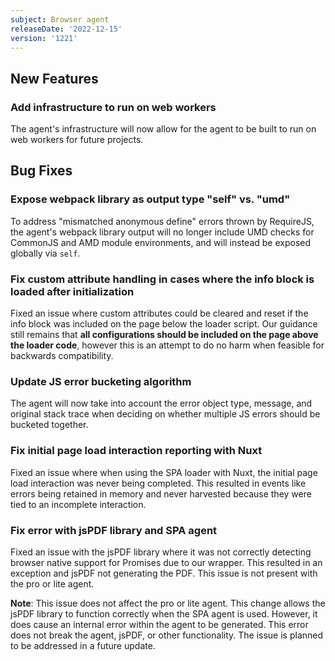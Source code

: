 ```yaml
---
subject: Browser agent
releaseDate: '2022-12-15'
version: '1221'
---
```


## New Features

### Add infrastructure to run on web workers
The agent's infrastructure will now allow for the agent to be built to run on web workers for future projects.

## Bug Fixes

### Expose webpack library as output type "self" vs. "umd"
To address "mismatched anonymous define" errors thrown by RequireJS, the agent's webpack library output will no longer include UMD checks for CommonJS and AMD module environments, and will instead be exposed globally via `self`.

### Fix custom attribute handling in cases where the info block is loaded after initialization
Fixed an issue where custom attributes could be cleared and reset if the info block was included on the page below the loader script. Our guidance still remains that **all configurations should be included on the page above the loader code**, however this is an attempt to do no harm when feasible for backwards compatibility.

### Update JS error bucketing algorithm
The agent will now take into account the error object type, message, and original stack trace when deciding on whether multiple JS errors should be bucketed together.

### Fix initial page load interaction reporting with Nuxt
Fixed an issue where when using the SPA loader with Nuxt, the initial page load interaction was never being completed. This resulted in events like errors being retained in memory and never harvested because they were tied to an incomplete interaction.

### Fix error with jsPDF library and SPA agent
Fixed an issue with the jsPDF library where it was not correctly detecting browser native support for Promises due to our wrapper. This resulted in an exception and jsPDF not generating the PDF. This issue is not present with the pro or lite agent.

**Note**: This issue does not affect the pro or lite agent. This change allows the jsPDF library to function correctly when the SPA agent is used. However, it does cause an internal error within the agent to be generated. This error does not break the agent, jsPDF, or other functionality. The issue is planned to be addressed in a future update.
